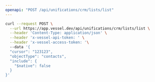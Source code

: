 ```yaml
---
openapi: "POST /api/unifications/crm/lists/list"
---
```


<RequestExample>

```bash Request
curl --request POST \
  --url https://app.vessel.dev/api/unifications/crm/lists/list \
  --header 'Content-Type: application/json' \
  --header 'x-vessel-api-token: ' \
  --header 'x-vessel-access-token: '\ 
  --data '{
  "cursor": "123123",
  "objectType": "contacts",
  "include": {
    "$native": false
  }
}'
```

</RequestExample>


      